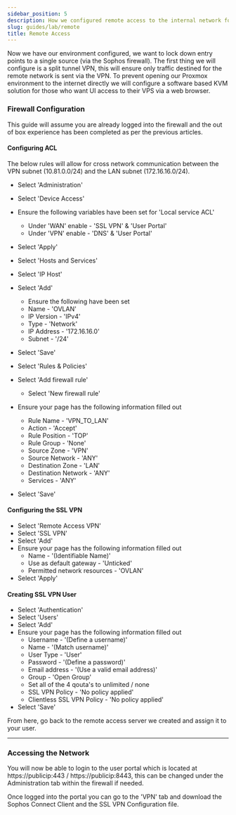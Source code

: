 ```yaml
---
sidebar_position: 5
description: How we configured remote access to the internal network for our environment
slug: guides/lab/remote
title: Remote Access
---
```


Now we have our environment configured, we want to lock down entry points to a single source (via the Sophos firewall). The first thing we will configure is a split tunnel VPN, this will ensure only traffic destined for the remote network is sent via the VPN. To prevent opening our Proxmox environment to the internet directly we will configure a software based KVM solution for those who want UI access to their VPS via a web browser.


### Firewall Configuration 

This guide will assume you are already logged into the firewall and the out of box experience has been completed as per the previous articles.

#### Configuring ACL

The below rules will allow for cross network communication between the VPN subnet (10.81.0.0/24) and the LAN subnet (172.16.16.0/24).

- Select 'Administration'
- Select 'Device Access'
- Ensure the following variables have been set for 'Local service ACL'
  - Under 'WAN' enable - 'SSL VPN' & 'User Portal'
  - Under 'VPN' enable - 'DNS' & 'User Portal'
- Select 'Apply'
- Select 'Hosts and Services'
- Select 'IP Host'
- Select 'Add'
  - Ensure the following have been set
  - Name - 'OVLAN'
  - IP Version - 'IPv4'
  - Type - 'Network'
  - IP Address - '172.16.16.0'
  - Subnet - '/24'
- Select 'Save'

- Select 'Rules & Policies'
- Select 'Add firewall rule'
  - Select 'New firewall rule'
- Ensure your page has the following information filled out 
  - Rule Name - 'VPN_TO_LAN'
  - Action - 'Accept'
  - Rule Position - 'TOP'
  - Rule Group - 'None'
  - Source Zone - 'VPN'
  - Source Network - 'ANY'
  - Destination Zone - 'LAN'
  - Destination Network - 'ANY'
  - Services - 'ANY'
- Select 'Save'

#### Configuring the SSL VPN 

- Select 'Remote Access VPN'
- Select 'SSL VPN'
- Select 'Add'
- Ensure your page has the following information filled out 
  - Name - '(Identifiable Name)'
  - Use as default gateway - 'Unticked'
  - Permitted network resources - 'OVLAN'
- Select 'Apply'

#### Creating SSL VPN User 

- Select 'Authentication'
- Select 'Users'
- Select 'Add'
- Ensure your page has the following information filled out 
  - Username - '(Define a username)'
  - Name - '(Match username)'
  - User Type - 'User'
  - Password - '(Define a password)'
  - Email address - '(Use a valid email address)'
  - Group - 'Open Group'
  - Set all of the 4 qouta's to unlimited / none
  - SSL VPN Policy - 'No policy applied'
  - Clientless SSL VPN Policy - 'No policy applied'
- Select 'Save'

From here, go back to the remote access server we created and assign it to your user. 

---

### Accessing the Network

You will now be able to login to the user portal which is located at https://publicip:443 / https://publicip:8443, this can be changed under the Administration tab within the firewall if needed.

Once logged into the portal you can go to the 'VPN' tab and download the Sophos Connect Client and the SSL VPN Configuration file.